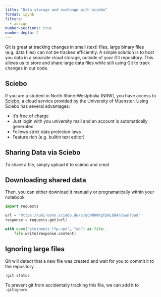 ```yaml
---
title: "Data storage and exchange with sciebo"
format: ipynb
filters:
  - assign
number-sections: true
number-depth: 2
---
```


Git is great at tracking changes in small (text) files, large binary files (e.g. data files) can not be tracked efficiently. A simple solution is to host you data in a separate cloud storage, outside of your Git repository. This allows us to store and share large data files while still using Git to track changes in our code.

## Sciebo

If you are a student in North Rhine-Westphalia (NRW), you have access to [Sciebo](https://hochschulcloud.nrw/), a cloud service provided by the University of Muenster. Using Sciebo has several advantages:

- It's free of charge
- Just login with you university mail and an account is automatically generated
- Follows strict data protecion laws
- Feature rich (e.g. builtin text editor)

## Sharing Data via Sciebo

To share a file, simply upload it to sciebo and creat

## Downloading shared data

Then, you can either download it manually or programatically within your notebook

```python
import requests

url = "https://uni-bonn.sciebo.de/s/qCHMHRKqfpmL8B4/download"
response = requests.get(url)

with open("steinmetz_lfp.npz", "wb") as file:
    file.write(response.content)
```

## Ignoring large files

Git will detect that a new file was created and wait for you to commit it to the repository

```python
!git status
```

To prevent git from accidentally tracking this file, we can add it to `.gitignore`
